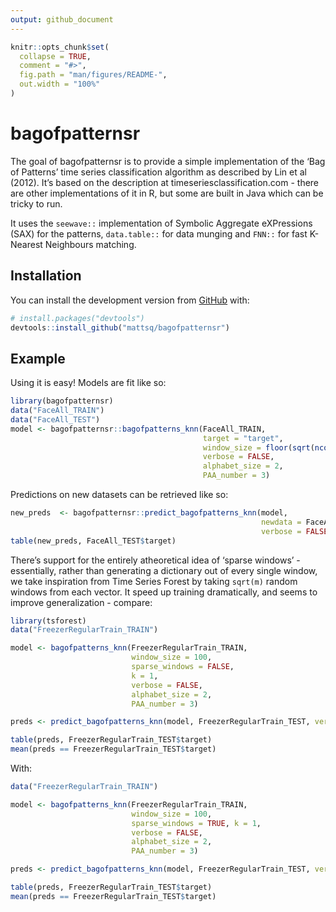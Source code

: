 ```yaml
---
output: github_document
---
```


<!-- README.md is generated from README.Rmd. Please edit that file -->

```r
knitr::opts_chunk$set(
  collapse = TRUE,
  comment = "#>",
  fig.path = "man/figures/README-",
  out.width = "100%"
)
```

# bagofpatternsr

<!-- badges: start -->
<!-- badges: end -->

The goal of bagofpatternsr is to provide a simple implementation of the 'Bag of Patterns' time series classification algorithm as described by Lin et al (2012). It's based on the description at timeseriesclassification.com - there are other implementations of it in R, but some are built in Java which can be tricky to run.

It uses the `seewave::` implementation of Symbolic Aggregate eXPressions (SAX) for the patterns, `data.table::` for data munging and `FNN::` for fast K-Nearest Neighbours matching.

## Installation

You can install the development version from [GitHub](https://github.com/) with:

``` r
# install.packages("devtools")
devtools::install_github("mattsq/bagofpatternsr")
```
## Example

Using it is easy! Models are fit like so:

```r
library(bagofpatternsr)
data("FaceAll_TRAIN")
data("FaceAll_TEST")
model <- bagofpatternsr::bagofpatterns_knn(FaceAll_TRAIN, 
                                           target = "target",
                                           window_size = floor(sqrt(ncol(FaceAll_TRAIN))),
                                           verbose = FALSE, 
                                           alphabet_size = 2, 
                                           PAA_number = 3)
```

Predictions on new datasets can be retrieved like so:

```r
new_preds  <- bagofpatternsr::predict_bagofpatterns_knn(model, 
                                                        newdata = FaceAll_TEST,
                                                        verbose = FALSE)
table(new_preds, FaceAll_TEST$target)

```

There's support for the entirely atheoretical idea of 'sparse windows' - essentially, rather than generating a dictionary out of every single window, we take inspiration from Time Series Forest by taking `sqrt(m)` random windows from each vector. It speed up training dramatically, and seems to improve generalization - compare:

```r
library(tsforest)
data("FreezerRegularTrain_TRAIN")

model <- bagofpatterns_knn(FreezerRegularTrain_TRAIN, 
                           window_size = 100, 
                           sparse_windows = FALSE, 
                           k = 1, 
                           verbose = FALSE, 
                           alphabet_size = 2,
                           PAA_number = 3)

preds <- predict_bagofpatterns_knn(model, FreezerRegularTrain_TEST, verbose = FALSE)

table(preds, FreezerRegularTrain_TEST$target)
mean(preds == FreezerRegularTrain_TEST$target)
```

With:

```r
data("FreezerRegularTrain_TRAIN")

model <- bagofpatterns_knn(FreezerRegularTrain_TRAIN, 
                           window_size = 100, 
                           sparse_windows = TRUE, k = 1, 
                           verbose = FALSE, 
                           alphabet_size = 2,
                           PAA_number = 3)

preds <- predict_bagofpatterns_knn(model, FreezerRegularTrain_TEST, verbose = FALSE)

table(preds, FreezerRegularTrain_TEST$target)
mean(preds == FreezerRegularTrain_TEST$target)
```
